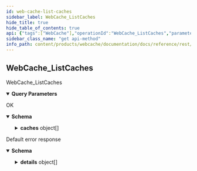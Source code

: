 ```yaml
---
id: web-cache-list-caches
sidebar_label: WebCache_ListCaches
hide_title: true
hide_table_of_contents: true
api: {"tags":["WebCache"],"operationId":"WebCache_ListCaches","parameters":[{"name":"pageSize","in":"query","description":"If unspecified, server will pick an appropriate default.","schema":{"type":"integer","format":"int32"}},{"name":"pageToken","in":"query","description":"The value returned from the previous call.","schema":{"type":"string"}},{"name":"filter","in":"query","description":"A filter to be applied to results. Currently accepted filters include: - uri:{absolute uri} - resource:{full resource name}","schema":{"type":"string"}},{"name":"onlyLatestRevision","in":"query","description":"Whether to return only the latest revision for each cache.","schema":{"type":"boolean"}}],"responses":{"200":{"description":"OK","content":{"application/json":{"schema":{"type":"object","properties":{"caches":{"type":"array","items":{"required":["name","scheme","uri"],"type":"object","properties":{"name":{"type":"string","description":"The name of the cache, idempotently generated from the scheme and uri."},"scheme":{"type":"string","description":"The original scheme indicating the protocol used for the original request."},"uri":{"type":"string","description":"The request uri stripped of the original scheme."},"mimeType":{"type":"string","description":"The response content type indicating the original media type."},"statusCode":{"type":"integer","description":"The response code indicating the status of the remote response.","format":"int32"},"redirectUri":{"type":"string","description":"The absolute redirect uri indicating any permanent or temporary redirect."},"resource":{"type":"string","description":"The full resource name of the cached resource."},"revisionId":{"readOnly":true,"type":"string","description":"The randomly generated revision identifier of this cache. The format is an 8-character hexadecimal string."},"revisionCreateTime":{"readOnly":true,"type":"string","description":"The creation time indicating when this revision was created.","format":"date-time"},"revisionExpireTime":{"readOnly":true,"type":"string","description":"The expiration time indicating when this revision should no longer be considered valid.","format":"date-time"}},"description":"Cache contains meta information about a specific web resource."},"description":"The list of caches."},"nextPageToken":{"type":"string","description":"A token to retrieve next page of results."}}}}}},"default":{"description":"Default error response","content":{"application/json":{"schema":{"type":"object","properties":{"code":{"type":"integer","description":"The status code, which should be an enum value of [google.rpc.Code][google.rpc.Code].","format":"int32"},"message":{"type":"string","description":"A developer-facing error message, which should be in English. Any user-facing error message should be localized and sent in the [google.rpc.Status.details][google.rpc.Status.details] field, or localized by the client."},"details":{"type":"array","items":{"type":"object","properties":{"@type":{"type":"string","description":"The type of the serialized message."}},"additionalProperties":true,"description":"Contains an arbitrary serialized message along with a @type that describes the type of the serialized message."},"description":"A list of messages that carry the error details.  There is a common set of message types for APIs to use."}},"description":"The `Status` type defines a logical error model that is suitable for different programming environments, including REST APIs and RPC APIs. It is used by [gRPC](https://github.com/grpc). Each `Status` message contains three pieces of data: error code, error message, and error details. You can find out more about this error model and how to work with it in the [API Design Guide](https://cloud.google.com/apis/design/errors)."}}}}},"description":"WebCache_ListCaches","method":"get","path":"/v1alpha1/caches","servers":[{"url":"https://webcache.animeapis.com"}],"info":{"title":"animeshon.webcache","version":"v1alpha1"},"postman":{"name":"Web Cache List Caches","description":{"type":"text/plain"},"url":{"path":["v1alpha1","caches"],"host":["{{baseUrl}}"],"query":[{"disabled":false,"description":{"content":"If unspecified, server will pick an appropriate default.","type":"text/plain"},"key":"pageSize","value":""},{"disabled":false,"description":{"content":"The value returned from the previous call.","type":"text/plain"},"key":"pageToken","value":""},{"disabled":false,"description":{"content":"A filter to be applied to results. Currently accepted filters include: - uri:{absolute uri} - resource:{full resource name}","type":"text/plain"},"key":"filter","value":""},{"disabled":false,"description":{"content":"Whether to return only the latest revision for each cache.","type":"text/plain"},"key":"onlyLatestRevision","value":""}],"variable":[]},"header":[{"key":"Accept","value":"application/json"}],"method":"GET"}}
sidebar_class_name: "get api-method"
info_path: content/products/webcache/documentation/docs/reference/rest/v1alpha1/animeshon-webcache
---
```



## WebCache_ListCaches



WebCache_ListCaches

<details style={{"marginBottom":"1rem"}} data-collapsed={false} open={true}><summary style={{}}><strong>Query Parameters</strong></summary><div><ul><ParamsItem className={"paramsItem"} param={{"name":"pageSize","in":"query","description":"If unspecified, server will pick an appropriate default.","schema":{"type":"integer","format":"int32"}}}></ParamsItem><ParamsItem className={"paramsItem"} param={{"name":"pageToken","in":"query","description":"The value returned from the previous call.","schema":{"type":"string"}}}></ParamsItem><ParamsItem className={"paramsItem"} param={{"name":"filter","in":"query","description":"A filter to be applied to results. Currently accepted filters include: - uri:{absolute uri} - resource:{full resource name}","schema":{"type":"string"}}}></ParamsItem><ParamsItem className={"paramsItem"} param={{"name":"onlyLatestRevision","in":"query","description":"Whether to return only the latest revision for each cache.","schema":{"type":"boolean"}}}></ParamsItem></ul></div></details><div><ApiTabs><TabItem label={"200"} value={"200"}><div>

OK

</div><div><details style={{}} data-collapsed={false} open={true}><summary style={{"textAlign":"left"}}><strong>Schema</strong></summary><div style={{"textAlign":"left","marginLeft":"1rem"}}></div><ul style={{"marginLeft":"1rem"}}><SchemaItem collapsible={true} className={"schemaItem"}><details style={{}}><summary style={{}}><strong>caches</strong><span style={{"opacity":"0.6"}}> object[]</span></summary><div style={{"marginLeft":"1rem"}}><div style={{"marginTop":".5rem","marginBottom":".5rem"}}>

The list of caches.

</div><ul><SchemaItem collapsible={false} name={"name"} required={true} schemaDescription={"The name of the cache, idempotently generated from the scheme and uri."} schemaName={"string"} qualifierMessage={undefined}></SchemaItem><SchemaItem collapsible={false} name={"scheme"} required={true} schemaDescription={"The original scheme indicating the protocol used for the original request."} schemaName={"string"} qualifierMessage={undefined}></SchemaItem><SchemaItem collapsible={false} name={"uri"} required={true} schemaDescription={"The request uri stripped of the original scheme."} schemaName={"string"} qualifierMessage={undefined}></SchemaItem><SchemaItem collapsible={false} name={"mimeType"} required={false} schemaDescription={"The response content type indicating the original media type."} schemaName={"string"} qualifierMessage={undefined}></SchemaItem><SchemaItem collapsible={false} name={"statusCode"} required={false} schemaDescription={"The response code indicating the status of the remote response."} schemaName={"int32"} qualifierMessage={undefined}></SchemaItem><SchemaItem collapsible={false} name={"redirectUri"} required={false} schemaDescription={"The absolute redirect uri indicating any permanent or temporary redirect."} schemaName={"string"} qualifierMessage={undefined}></SchemaItem><SchemaItem collapsible={false} name={"resource"} required={false} schemaDescription={"The full resource name of the cached resource."} schemaName={"string"} qualifierMessage={undefined}></SchemaItem><SchemaItem collapsible={false} name={"revisionId"} required={false} schemaDescription={"The randomly generated revision identifier of this cache. The format is an 8-character hexadecimal string."} schemaName={"string"} qualifierMessage={undefined}></SchemaItem><SchemaItem collapsible={false} name={"revisionCreateTime"} required={false} schemaDescription={"The creation time indicating when this revision was created."} schemaName={"date-time"} qualifierMessage={undefined}></SchemaItem><SchemaItem collapsible={false} name={"revisionExpireTime"} required={false} schemaDescription={"The expiration time indicating when this revision should no longer be considered valid."} schemaName={"date-time"} qualifierMessage={undefined}></SchemaItem></ul></div></details></SchemaItem><SchemaItem collapsible={false} name={"nextPageToken"} required={false} schemaDescription={"A token to retrieve next page of results."} schemaName={"string"} qualifierMessage={undefined}></SchemaItem></ul></details></div></TabItem><TabItem label={"default"} value={"default"}><div>

Default error response

</div><div><details style={{}} data-collapsed={false} open={true}><summary style={{"textAlign":"left"}}><strong>Schema</strong></summary><div style={{"textAlign":"left","marginLeft":"1rem"}}></div><ul style={{"marginLeft":"1rem"}}><SchemaItem collapsible={false} name={"code"} required={false} schemaDescription={"The status code, which should be an enum value of [google.rpc.Code][google.rpc.Code]."} schemaName={"int32"} qualifierMessage={undefined}></SchemaItem><SchemaItem collapsible={false} name={"message"} required={false} schemaDescription={"A developer-facing error message, which should be in English. Any user-facing error message should be localized and sent in the [google.rpc.Status.details][google.rpc.Status.details] field, or localized by the client."} schemaName={"string"} qualifierMessage={undefined}></SchemaItem><SchemaItem collapsible={true} className={"schemaItem"}><details style={{}}><summary style={{}}><strong>details</strong><span style={{"opacity":"0.6"}}> object[]</span></summary><div style={{"marginLeft":"1rem"}}><div style={{"marginTop":".5rem","marginBottom":".5rem"}}>

A list of messages that carry the error details.  There is a common set of message types for APIs to use.

</div><ul><SchemaItem collapsible={false} name={"@type"} required={false} schemaDescription={"The type of the serialized message."} schemaName={"string"} qualifierMessage={undefined}></SchemaItem></ul></div></details></SchemaItem></ul></details></div></TabItem></ApiTabs></div>
      